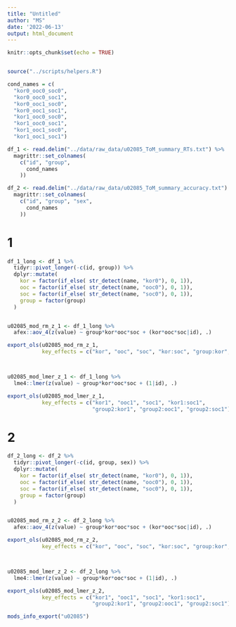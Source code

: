 ```yaml
---
title: "Untitled"
author: "MS"
date: '2022-06-13'
output: html_document
---
```


```r
knitr::opts_chunk$set(echo = TRUE)


source("../scripts/helpers.R")

cond_names = c(
  "kor0_ooc0_soc0", 
  "kor0_ooc0_soc1",
  "kor0_ooc1_soc0",
  "kor0_ooc1_soc1",
  "kor1_ooc0_soc0",
  "kor1_ooc0_soc1",
  "kor1_ooc1_soc0",
  "kor1_ooc1_soc1")

df_1 <- read.delim("../data/raw_data/u02085_ToM_summary_RTs.txt") %>% 
  magrittr::set_colnames(
    c("id", "group", 
      cond_names
    ))

df_2 <- read.delim("../data/raw_data/u02085_ToM_summary_accuracy.txt") %>% 
  magrittr::set_colnames(
    c("id", "group", "sex", 
      cond_names
    ))

```

# 1 

```r
df_1_long <- df_1 %>% 
  tidyr::pivot_longer(-c(id, group)) %>% 
  dplyr::mutate(
    kor = factor(if_else( str_detect(name, "kor0"), 0, 1)), 
    ooc = factor(if_else( str_detect(name, "ooc0"), 0, 1)), 
    soc = factor(if_else( str_detect(name, "soc0"), 0, 1)), 
    group = factor(group)
  )


u02085_mod_rm_z_1 <- df_1_long %>% 
  afex::aov_4(z(value) ~ group*kor*ooc*soc + (kor*ooc*soc|id), .)

export_ols(u02085_mod_rm_z_1, 
           key_effects = c("kor", "ooc", "soc", "kor:soc", "group:kor", "group:ooc", "group:soc"))



u02085_mod_lmer_z_1 <- df_1_long %>% 
  lme4::lmer(z(value) ~ group*kor*ooc*soc + (1|id), .)

export_ols(u02085_mod_lmer_z_1, 
           key_effects = c("kor1", "ooc1", "soc1", "kor1:soc1", 
                           "group2:kor1", "group2:ooc1", "group2:soc1"))

```

# 2

```r
df_2_long <- df_2 %>% 
  tidyr::pivot_longer(-c(id, group, sex)) %>% 
  dplyr::mutate(
    kor = factor(if_else( str_detect(name, "kor0"), 0, 1)), 
    ooc = factor(if_else( str_detect(name, "ooc0"), 0, 1)), 
    soc = factor(if_else( str_detect(name, "soc0"), 0, 1)), 
    group = factor(group)
  )


u02085_mod_rm_z_2 <- df_2_long %>% 
  afex::aov_4(z(value) ~ group*kor*ooc*soc + (kor*ooc*soc|id), .)

export_ols(u02085_mod_rm_z_2, 
           key_effects = c("kor", "ooc", "soc", "kor:soc", "group:kor", "group:ooc", "group:soc"))



u02085_mod_lmer_z_2 <- df_2_long %>% 
  lme4::lmer(z(value) ~ group*kor*ooc*soc + (1|id), .)

export_ols(u02085_mod_lmer_z_2, 
           key_effects = c("kor1", "ooc1", "soc1", "kor1:soc1", 
                           "group2:kor1", "group2:ooc1", "group2:soc1"))
```

```r
mods_info_export("u02085")
```

